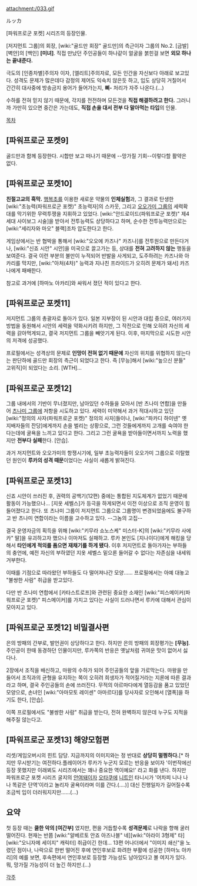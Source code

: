 attachment:/033.gif

ルッカ

[파워프로군 포켓] 시리즈의 등장인물.

[저지먼트 그룹]의 회장, [wiki:"골드만 회장" 골드만]의 측근이자 그룹의 No.2. [금발] [벽안]의 [백인] '''[미녀]'''. 직접 만났던 주인공들이 하나같이 얼굴을 붉힌걸 보면 '''외모 하나는 끝내준다.'''

극도의 [인종차별]주의자 이자, [엘리트]주의자로, 모든 인간을 자신보다 아래로 보고있다. 성격도 문제가 많은데다 감정의 제어도 익숙치 않은듯 하고, 입도 상당히 거칠어서 간간히 대사중에 방송금지 용어가 들어가는지, '''삐-''' 처리가 자주 나온다.(…)

수하를 전혀 믿지 않기 때문에, 각지를 전전하며 모든것을 '''직접 해결하려고 한다.''' 그러니까 가만히 있으면 중간은 가는데도, '''직접 손을 대서 전부 다 말아먹는 타입'''의 인물.


[[목차]]

== [파워프로군 포켓9] ==
골드만과 함께 등장한다. 시합만 보고 떠나기 때문에 --망가질 기회--이렇다할 활약은 없다.

== [파워프로군 포켓10] ==
'''친절고교의 흑막.''' [[행복초]]를 이용한 새로운 약물의 '''인체실험'''과, 그 결과로 탄생한 [wiki:"초능력(파워프로군 포켓)" 초능력자]의 스카웃, 그리고 [[오오가미 그룹]]의 세력확대를 막기위한 무력투쟁을 지휘하고 있었다. [wiki:"안드로이드(파워프로군 포켓)" 제4세대 사이보그 시술]을 받아서 전투능력도 상당하다고 하며, 순수한 전투능력만으로는 [wiki:"세리자와 마오" 블랙]조차 압도한다고 한다.

게임상에서는 반 협박을 통해서 [wiki:"오오에 카즈나" 카즈나]를 전투원으로 만든다거나, [wiki:"신죠 시안" 시안]을 미국으로 끌고가는 등, 상대를 '''전혀 고려하지 않는''' 행동을 보여준다. 결국 이런 부분의 불만이 누적되어 반발을 사게되고, 도주하려는 카즈나와 아카리를 막지만, [wiki:"아처(4차)" 능력과 지나친 프라이드가 오히려 문제가 돼서] 카즈나에게 패배한다.

참고로 과거에 [하마노 아카리]와 싸워서 졌던 적이 있다고 한다.

== [파워프로군 포켓11] ==
저지먼트 그룹의 총괄자로 돌아가 있다. 일본 지부장이 된 시안과 대립 중으로, 여러가지 방법을 동원해서 시안의 세력을 약화시키려 하지만, 그 작전으로 인해 오히려 자신의 세력을 갉아먹게되고, 결국 저지먼트 그룹을 빼앗기게 된다. 이후, 마지막으로 시도한 시안의 저격에 성공했다.

프로필에서는 성격상의 문제로 '''인망이 전혀 없기 때문에''' 자신의 위치를 위협하지 않는다는 판단하에 골드만 회장의 측근이 되었다고 한다. 즉 [무능]해서 [wiki:"높으신 분들" 고위직]이 되었다는 소리. [WTH]...

== [파워프로군 포켓12] ==
그룹 내에서의 기반이 무너졌지만, 남아있던 수하들을 모아서 [반 츠나미 연합]을 만들어 [[츠나미 그룹]]에 저항을 시도하고 있다. 세력이 미약해서 과거 적대시하고 있던 [wiki:"정의의 사자(파워프로군 포켓)" 정의의 사자]들이나, [wiki:"파카디 하이넨" 옛 지배자들의 잔당]에게까지 손을 벌리는 상황으로, 그런 것들에게까지 고개를 숙여야 한다는데에 굴욕을 느끼고 있다고 한다. 그리고 그런 굴욕을 받아들이면서까지 노력을 했지만 '''전부다 실패'''한다. [안습].

과거 저지먼트와 오오가미의 항쟁시기에, 일부 초능력자들이 오오가미 그룹으로 이탈했던 원인이 '''루카의 성격 때문'''이었다는 사실이 새롭게 밝혀진다.

== [파워프로군 포켓13] ==
신죠 시안이 쓰러진 후, 권력의 공백기(12편) 중에는 통합된 지도체계가 없었기 때문에 활동이 가능했으나... [지옷 세벨스]가 등극을 하게되면서 이전 이상으로 조직 운영이 힘들어졌다고 한다. 또 츠나미 그룹이 저지먼트 그룹으로 그룹명이 변경되었음에도 불구하고 반 츠나미 연합이라는 이름을 고수하고 있다. --그놈의 고집--

결국 운영자금의 획득을 위해 [wiki:"키무라 쇼노스케" 미스터-K]의 [wiki:"키무라 사에카" 딸]을 유괴하고자 했으나 이마저도 실패하고. 루카 본인도 [지나이다]에게 해킹을 당해서 '''타인에게 적의를 품으면 재채기를 하게 됐다.''' 이후 저지먼트로 돌아가자는 부하들의 충언에, 예전 자신의 부하였던 지옷 세벨스 밑으론 들어갈 수 없다는 자존심을 내세워 거부한다.

이때를 기점으로 따라왔던 부하들도 다 떨어져나간 모양......
프로필에서는 아예 대놓고 "불쌍한 사람" 취급을 받고있다.

다만 반 츠나미 연합에서 [카타스트로프]와 관련된 중요한 소재인 [wiki:"피스메이커(파워프로군 포켓)" 피스메이커]를 가지고 있다는 사실이 드러나면서 루카에 대해서 관심이 모아지고 있다.

== [파워프로군 포켓12] 비밀결사편 ==
은의 방패의 간부로, 발언권이 상당하다고 한다. 하지만 은의 방패의 회장평가는 '''[무능]'''. 주인공이 한때 동경하던 인물이지만, 루카쪽의 반응은 옛날처럼 귀여운 맛이 없어서 싫다나.

2장에서 조직을 배신하고, 마왕의 수하가 되어 주인공들의 앞을 가로막는다. 마왕을 만들어서 조직과의 균형을 유지하는 쪽이 오히려 희생자가 적어질거라는 지론에 따른 결과라고 하며, 결국 주인공들의 손에 쓰러진다.
무적의 아르마다에게 열등감을 품고 있었던 모양으로, 손녀인 [wiki:"아마모토 레이센" 아마르다]를 당사자로 오인해서 [열폭]을 하기도 한다, [안습].

이쪽 프로필에서도 "불쌍한 사람" 취급을 받는다, 전혀 완벽하지 않은데 누구도 지적을 해주질 않는다고.

== [파워프로군 포켓13] 해양모험편 ==
리셋/게임오버시의 힌트 담당. 지금까지의 이미지와는 정 반대로 '''상당히 멀쩡하다.'''[* 하지만 무시받기는 여전하다.플레이어가 루카가 누군지 모르는 반응을 보이자 '이번작에선 등장 못했지만 이래뵈도 시리즈에서는 꽤나 중요한 역이예요!' 라고 화를 낸다. 하지만 파워프로군 포켓 시리즈 굴지의 [[안여돼]]이자 [[오타쿠]]에 [[니트]]인 타니시가 '어차피 니나 나나 똑같은 단역'이라고 놀리자 굴욕이라며 이를 간다.(....)] 대신 진행일자가 길어질수록 조금씩 입이 더러워지지만......(…)

== 요약 ==
첫 등장 때는 '''쿨한 악의 [여간부]''' 였지만, 편을 거듭할수록 '''성격문제'''로 나락을 향해 굴러떨어진다. 현재는 반쯤 [wiki:"알베르토 안죠 아즈나블" 네][wiki:"아라이 3형제" 타][wiki:"오니자메 세이지" 캐릭터] 취급이긴 한데... 13편 어나더에서 "이미지 쇄신"을 노렸던 점이나, 나락으로 한번 떨어진 후에 연인후보로 화려한 부활에 성공한 [하마노 아카리]의 예를 보면, 후속편에서 연인후보로 등장할 가능성도 남아있다고 볼 여지가 있다. 뭐, 망가질 가능성이 더 높긴 하지만.(…)


[[각주]]
